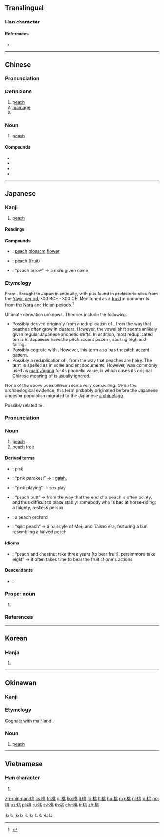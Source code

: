 ==Translingual==

===Han character===
{{Han char|rn=75|rad=木|as=06|sn=10|four=42913|canj=DLMO|ids=⿰木兆}}

====References====
* {{Han ref|kx=0525.040|dkj=14757|dj=0913.080|hdz=21202.070|uh=6843}}

----

==Chinese==
{{zh-forms}}
{{wikipedia|lang=zh}}

===Pronunciation===
{{zh-pron
|m=táo
|ma=y
|c=tou4
|mc=y
|oc=y
|cat=n
}}

===Definitions===
# [[peach]]
# [[marriage]]
# {{surname|lang=zh}}

===Noun===
{{zh-noun}}

# [[peach]]

====Compounds====
* {{zh-l|蟠桃|pántáo}}
* {{zh-l|桃子|táozi}}
* {{zh-l|仙桃|xiāntáo}}
* {{zh-l|油桃|yóutáo}}

{{zh-cat|Fruits}}

----

==Japanese==

===Kanji===
{{ja-kanji|grade=c|rs=木06}}

# [[peach]]

====Readings====
{{ja-readings
|goon=[[どう]] (dō), {{qualifier|historical}} [[だう]] (dau)
|kanon=[[とう]] (tō), {{qualifier|historical}} [[たう]] (tau)
|kun=[[もも]] (momo)
}}

====Compounds====
{{der-top|Compounds}}
* {{ja-r|桃花|とうか}}: [[peach]] [[blossom]] [[flower]]
* {{ja-r|桃果|とうか}}: peach ([[fruit]])
* {{ja-r|桃矢|^とうや}}: “peach arrow” → a male given name
{{der-bottom}}

===Etymology===
{{ja-kanjitab|yomi=k|もも}}
From {{etyl|ojp|ja|sort=もも}}. Brought to Japan in antiquity, with pits found in prehistoric sites from the [[w:Yayoi period|Yayoi period]], 300 BCE - 300 CE. Mentioned as a [[food]] in documents from the [[w:Nara period|Nara]] and [[w:Heian period|Heian]] periods.<ref name="KDJ">{{R:Kokugo Dai Jiten}}</ref>

Ultimate derivation unknown. Theories include the following.
* Possibly derived originally from a reduplication of {{m|ja|実|tr=</i>Old Japanese ''mu'', modern Japanese ''mi''||fruit}}, from the way that peaches often grow in clusters. However, the vowel shift seems unlikely given regular Japanese phonetic shifts. In addition, most reduplicated terms in Japanese have the {{m|ja|頭高型|tr=atamadaka-gata}} pitch accent pattern, starting high and falling.
* Possibly cognate with {{etyl|ojp|-}} {{m|ja|百|tr=momo||hundred; lots}}. However, this term also has the {{m|ja|頭高型|tr=atamadaka-gata}} pitch accent pattern.
* Possibly a reduplication of {{m|ja|毛|tr=mo||hair}}, from the way that peaches are [[hairy]]. The term is spelled as {{lang|ja|毛毛}} in some ancient documents. However, {{m|ja|毛}} was commonly used as [[man'yōgana]] for its phonetic value, in which cases its original Chinese meaning of {{m|en|hair}} is usually ignored.
None of the above possibilities seems very compelling. Given the archaeological evidence, this term probably originated before the Japanese ancestor population migrated to the Japanese [[archipelago]].

Possibly related to {{m|ja|梅|tr=</i>ancient ''mume'', modern ''ume''||Japanese apricot, Japanese plum}}.

===Pronunciation===
{{ja-pron|yomi=k|もも|acc=0|acc_ref=DJR}}

===Noun===
{{ja-noun|もも|モモ}}

# [[peach]]
# [[peach]] tree

====Derived terms====
{{der-top}}
* {{ja-r|桃色|もも いろ}}: pink
* {{ja-r|桃色鸚哥|もも いろ いんこ}}: “pink parakeet” → {{taxlink|Eolophus roseicapillus|species|noshow=1}}: [[galah]], {{vern|rose-breasted cockatoo}}
* {{ja-r|桃色遊戯|もも いろ ゆうぎ}}: “pink playing” → sex play
* {{ja-r|桃尻|ももじり}}: “peach butt” → from the way that the end of a peach is often pointy, and thus difficult to place stably: somebody who is bad at horse-riding; a fidgety, restless person
* {{ja-r|桃園|ももぞの}}: a peach orchard
* {{ja-r|桃割れ|もも われ}}: “split peach” → a hairstyle of Meiji and Taisho era, featuring a bun resembling a halved peach
{{der-bottom}}

====Idioms====
{{der-top|Idioms}}
* {{ja-r|桃栗三年柿八年|もも くり さん ねん かき はち ねん}}: “peach and chestnut take three years [to bear fruit], persimmons take eight” → it often takes time to bear the fruit of one's actions
{{der-bottom}}

====Descendants====
* {{etyl|ain|-}}: {{m|ain|モマ|tr=moma||Japanese peach, Japanese apricot}}

===Proper noun===
{{ja-pos|proper|もも}}

# {{given name|female|lang=ja|sort=もも}}

===References===
<references/>

[[Category:1000 Japanese basic words|もも]]
[[Category:ja:Fruits|もも]]
[[Category:ja:Trees|もも]]

----

==Korean==

===Hanja===
{{ko-hanja|hangeul=도|eumhun=|rv=do|mr=to|y=to}}

# {{defn|lang=ko|sort=木06}}

----

==Okinawan==

===Kanji===
{{head|ryu|kanji|hiragana|むむ|romaji|mumu}}

===Etymology===
Cognate with mainland {{etyl|ja|-}} {{term|lang=ja|桃|tr=momo}}.

===Noun===
{{head|ryu|noun|hiragana|むむ|romaji|mumu}}

# [[peach]]

[[Category:ryu:Fruits|むむ]]
[[Category:ryu:Trees|むむ]]

----

==Vietnamese==

===Han character===
{{vi-hantu|[[đào]], [[hồng]]|rs=木06}}

# {{defn|lang=vi|sort=木06}}

[[zh-min-nan:桃]]
[[cs:桃]]
[[fr:桃]]
[[gl:桃]]
[[ko:桃]]
[[it:桃]]
[[lo:桃]]
[[lt:桃]]
[[hu:桃]]
[[mg:桃]]
[[nl:桃]]
[[ja:桃]]
[[no:桃]]
[[uz:桃]]
[[pl:桃]]
[[ru:桃]]
[[sv:桃]]
[[th:桃]]
[[chr:桃]]
[[tr:桃]]
[[zh:桃]]